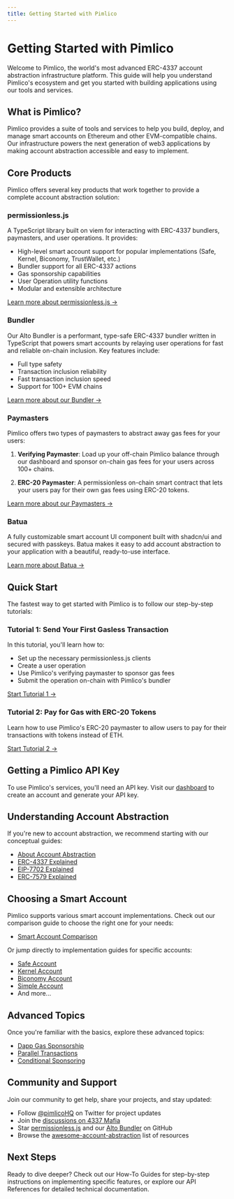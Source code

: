 ```yaml
---
title: Getting Started with Pimlico
---
```


# Getting Started with Pimlico

Welcome to Pimlico, the world's most advanced ERC-4337 account abstraction infrastructure platform. This guide will help you understand Pimlico's ecosystem and get you started with building applications using our tools and services.

## What is Pimlico?

Pimlico provides a suite of tools and services to help you build, deploy, and manage smart accounts on Ethereum and other EVM-compatible chains. Our infrastructure powers the next generation of web3 applications by making account abstraction accessible and easy to implement.

## Core Products

Pimlico offers several key products that work together to provide a complete account abstraction solution:

### permissionless.js

A TypeScript library built on viem for interacting with ERC-4337 bundlers, paymasters, and user operations. It provides:

- High-level smart account support for popular implementations (Safe, Kernel, Biconomy, TrustWallet, etc.)
- Bundler support for all ERC-4337 actions
- Gas sponsorship capabilities
- User Operation utility functions
- Modular and extensible architecture

[Learn more about permissionless.js →](/references/permissionless)

### Bundler

Our Alto Bundler is a performant, type-safe ERC-4337 bundler written in TypeScript that powers smart accounts by relaying user operations for fast and reliable on-chain inclusion. Key features include:

- Full type safety
- Transaction inclusion reliability
- Fast transaction inclusion speed
- Support for 100+ EVM chains

[Learn more about our Bundler →](/references/bundler)

### Paymasters

Pimlico offers two types of paymasters to abstract away gas fees for your users:

1. **Verifying Paymaster**: Load up your off-chain Pimlico balance through our dashboard and sponsor on-chain gas fees for your users across 100+ chains.

2. **ERC-20 Paymaster**: A permissionless on-chain smart contract that lets your users pay for their own gas fees using ERC-20 tokens.

[Learn more about our Paymasters →](/references/paymaster)

### Batua

A fully customizable smart account UI component built with shadcn/ui and secured with passkeys. Batua makes it easy to add account abstraction to your application with a beautiful, ready-to-use interface.

[Learn more about Batua →](https://batua.sh/)

## Quick Start

The fastest way to get started with Pimlico is to follow our step-by-step tutorials:

### Tutorial 1: Send Your First Gasless Transaction

In this tutorial, you'll learn how to:
- Set up the necessary permissionless.js clients
- Create a user operation
- Use Pimlico's verifying paymaster to sponsor gas fees
- Submit the operation on-chain with Pimlico's bundler

[Start Tutorial 1 →](/references/permissionless/tutorial/tutorial-1)

### Tutorial 2: Pay for Gas with ERC-20 Tokens

Learn how to use Pimlico's ERC-20 paymaster to allow users to pay for their transactions with tokens instead of ETH.

[Start Tutorial 2 →](/references/permissionless/tutorial/tutorial-2)

## Getting a Pimlico API Key

To use Pimlico's services, you'll need an API key. Visit our [dashboard](https://dashboard.pimlico.io) to create an account and generate your API key.

## Understanding Account Abstraction

If you're new to account abstraction, we recommend starting with our conceptual guides:

- [About Account Abstraction](/guides/conceptual/account-abstraction)
- [ERC-4337 Explained](/guides/conceptual/erc4337)
- [EIP-7702 Explained](/guides/eip7702)
- [ERC-7579 Explained](/guides/conceptual/erc7579)

## Choosing a Smart Account

Pimlico supports various smart account implementations. Check out our comparison guide to choose the right one for your needs:

- [Smart Account Comparison](/guides/how-to/accounts/comparison)

Or jump directly to implementation guides for specific accounts:

- [Safe Account](/guides/how-to/accounts/use-safe-account)
- [Kernel Account](/guides/how-to/accounts/use-kernel-account)
- [Biconomy Account](/guides/how-to/accounts/use-biconomy-account)
- [Simple Account](/guides/how-to/accounts/use-simple-account)
- And more...

## Advanced Topics

Once you're familiar with the basics, explore these advanced topics:

- [Dapp Gas Sponsorship](/guides/how-to/dapp-gas-sponsorship)
- [Parallel Transactions](/guides/how-to/parallel-transactions)
- [Conditional Sponsoring](/guides/how-to/paymasters/conditional-sponsoring)

## Community and Support

Join our community to get help, share your projects, and stay updated:

- Follow [@pimlicoHQ](https://twitter.com/pimlicoHQ) on Twitter for project updates
- Join the [discussions on 4337 Mafia](https://t.me/+emlONDb-lXI4ZTFh)
- Star [permissionless.js](https://github.com/pimlicolabs/permissionless.js) and our [Alto Bundler](https://github.com/pimlicolabs/alto) on GitHub
- Browse the [awesome-account-abstraction](https://github.com/4337Mafia/awesome-account-abstraction) list of resources

## Next Steps

Ready to dive deeper? Check out our How-To Guides for step-by-step instructions on implementing specific features, or explore our API References for detailed technical documentation.
